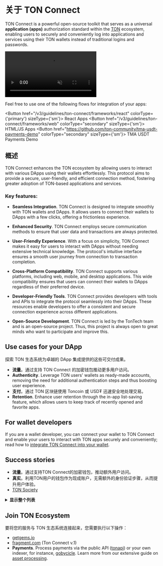 

# 关于 TON Connect

TON Connect is a powerful open-source toolkit that serves as a universal **application (apps)** authorization standard within the [TON](/v3/concepts/dive-into-ton/introduction) ecosystem, enabling users to securely and conveniently log into applications and services using their TON wallets instead of traditional logins and passwords.

<div style={{width: '100%', textAlign:'center', margin: '10pt auto'}}>
  <video style={{width: '100%',maxWidth: '600px', borderRadius: '10pt'}} muted={true} autoPlay={true} loop={true}>
    <source src="/files/TonConnect.mp4" type="video/mp4" />
    Your browser does not support video tags.
  </video>
</div>

Feel free to use one of the following flows for integration of your apps:

<Button href="/v3/guidelines/ton-connect/frameworks/react" colorType={'primary'} sizeType={'sm'}>
React Apps
</Button>
<Button href="/v3/guidelines/ton-connect/frameworks/web"
        colorType="secondary" sizeType={'sm'}>
HTML/JS Apps
</Button>
<Button href="https://github.com/ton-community/tma-usdt-payments-demo"
        colorType="secondary" sizeType={'sm'}>
TMA USDT Payments Demo
</Button>

## 概述

TON Connect enhances the TON ecosystem by allowing users to interact with various DApps using their wallets effortlessly. This protocol aims to provide a secure, user-friendly, and efficient connection method, fostering greater adoption of TON-based applications and services.

### Key features:

- **Seamless Integration**. TON Connect is designed to integrate smoothly with TON wallets and DApps. It allows users to connect their wallets to DApps with a few clicks, offering a frictionless experience.

- **Enhanced Security**. TON Connect employs secure communication methods to ensure that user data and transactions are always protected.

- **User-Friendly Experience**. With a focus on simplicity, TON Connect makes it easy for users to interact with DApps without needing extensive technical knowledge. The protocol's intuitive interface ensures a smooth user journey from connection to transaction completion.

- **Cross-Platform Compatibility**. TON Connect supports various platforms, including web, mobile, and desktop applications. This wide compatibility ensures that users can connect their wallets to DApps regardless of their preferred device.

- **Developer-Friendly Tools**. TON Connect provides developers with tools and APIs to integrate the protocol seamlessly into their DApps. These resources enable developers to offer a consistent and secure connection experience across different applications.

- **Open-Source Development**. TON Connect is led by the TonTech team and is an open-source project. Thus, this project is always open to great minds who want to participate and improve this.

## Use cases for your DApp

探索 TON 生态系统为卓越的 DApp 集成提供的这些可交付成果。

- **流量**。通过支持 TON Connect 的加密钱包推动更多用户访问。
- **Authenticity**. Leverage TON users' wallets as ready-made accounts, removing the need for additional authentication steps and thus boosting user experience.
- **支付**。通过 TON 区块链使用 Toncoin 或 USD₮ 迅速安全地处理交易。
- **Retention**. Enhance user retention through the in-app list-saving feature, which allows users to keep track of recently opened and favorite apps.

## For wallet developers

If you are a wallet developer, you can connect your wallet to TON Connect and enable your users to interact with TON apps securely and conveniently; read how to [integrate TON Connect into your wallet](/v3/guidelines/ton-connect/wallet/).

## Success stories

- **流量**。通过支持TON Connect的加密钱包，推动额外用户访问。
- **真实**。利用TON用户的钱包作为现成账户，无需额外的身份验证步骤，从而提升用户体验。
- [TON Society](https://society.ton.org/activities/active)

<details>
  <summary><b>显示整个列表</b></summary>

- [getgems.io](https://getgems.io/)
- [fragment.com](https://fragment.com/) 
- [ston.fi](https://ston.fi/)
- [app.evaa.finance](https://app.evaa.finance/)
- [ton.diamonds](https://ton.diamonds/)
- [minter.ton.org](https://minter.ton.org/)
- [tonconsole.com/jetton/minter](https://tonconsole.com/jetton/minter)
- [dedust.io](https://dedust.io/swap)
- [vesting.ton.org](https://vesting.ton.org/)
- [tonverifier.live](https://verifier.ton.org/)
- [tonstarter.com](https://tonstarter.com/)
- [dns.ton.org](https://dns.ton.org/)
- [daolama.co](https://daolama.co/)
- [ton.vote](https://ton.vote/)

</details>

## Join TON Ecosystem

要将您的服务与 TON 生态系统连接起来，您需要执行以下操作：

- [getgems.io](https://getgems.io/)
- [fragment.com](https://fragment.com/) (Ton Connect v.1)
- **Payments**. Process payments via the public API ([tonapi](https://tonapi.io/)) or your own indexer, for instance, [gobycicle](http://github.com/gobicycle/bicycle). Learn more from our extensive guide on [asset processing](/v3/guidelines/DApps/asset-processing/payments-processing).

<Feedback />
